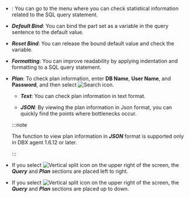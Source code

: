- <Cmdname sid="BTN06225" className="uitext" />: You can go to the <Cmdname sid="statistics_sql" className="uitext" /> menu where you can check statistical information related to the SQL query statement.

- **_Default Bind_**: You can bind the part set as a variable in the query sentence to the default value.

- **_Reset Bind_**: You can release the bound default value and check the variable.

- **_Formatting_**: You can improve readability by applying indentation and formatting to a SQL query statement.

- **_Plan_**: To check plan information, enter **DB Name**, **User Name**, and **Password**, and then select ![Search icon](/img/ico-btn-search.png).

  <InDoc product='postgresql,postgresql-v1'>

  - **_Text_**: You can check plan information in text format.

  - **_JSON_**: By viewing the plan information in Json format, you can quickly find the points where bottlenecks occur.

  :::note

  The function to view plan information in **_JSON_** format is supported only in DBX agent 1.6.12 or later.

  :::

  </InDoc>

- If you select ![Vertical split icon](/img/ic-column.svg) on the upper right of the screen, the **_Query_** and **_Plan_** sections are placed left to right.

- If you select ![Vertical split icon](/img/ic-layout-horizontal.svg) on the upper right of the screen, the **_Query_** and **_Plan_** sections are placed up to down.
